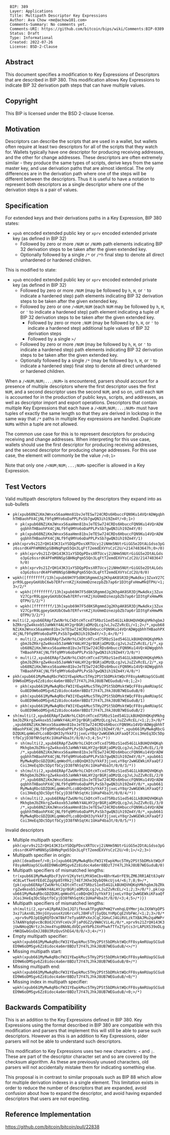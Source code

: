 <pre>
  BIP: 389
  Layer: Applications
  Title: Multipath Descriptor Key Expressions
  Author: Ava Chow <me@achow101.com>
  Comments-Summary: No comments yet.
  Comments-URI: https://github.com/bitcoin/bips/wiki/Comments:BIP-0389
  Status: Draft
  Type: Informational
  Created: 2022-07-26
  License: BSD-2-Clause
</pre>

==Abstract==

This document specifies a modification to Key Expressions of Descriptors that are described in BIP 380.
This modification allows Key Expressions to indicate BIP 32 derivation path steps that can have multiple values.

==Copyright==

This BIP is licensed under the BSD 2-clause license.

==Motivation==

Descriptors can describe the scripts that are used in a wallet, but wallets often require at least two descriptors for all of the scripts that they watch for.
Wallets typically have one descriptor for producing receiving addresses, and the other for change addresses.
These descriptors are often extremely similar - they produce the same types of scripts, derive keys from the same master key, and use derivation paths that are almost identical.
The only differences are in the derivation path where one of the steps will be different between the descriptors.
Thus it is useful to have a notation to represent both descriptors as a single descriptor where one of the derivation steps is a pair of values.

==Specification==

For extended keys and their derivations paths in a Key Expression, BIP 380 states:

* <tt>xpub</tt> encoded extended public key or <tt>xprv</tt> encoded extended private key (as defined in BIP 32)
** Followed by zero or more <tt>/NUM</tt> or <tt>/NUMh</tt> path elements indicating BIP 32 derivation steps to be taken after the given extended key.
** Optionally followed by a single <tt>/*</tt> or <tt>/*h</tt> final step to denote all direct unhardened or hardened children.

This is modified to state:

* <tt>xpub</tt> encoded extended public key or <tt>xprv</tt> encoded extended private key (as defined in BIP 32)
** Followed by zero or more <tt>/NUM</tt> (may be followed by <tt>h</tt>, <tt>H</tt>, or <tt>'</tt> to indicate a hardened step) path elements indicating BIP 32 derivation steps to be taken after the given extended key.
** Followed by zero or one <tt>/<NUM;NUM</tt> (each <tt>NUM</tt> may be followed by <tt>h</tt>, <tt>H</tt>, or <tt>'</tt> to indicate a hardened step) path element indicating a tuple of BIP 32 derivation steps to be taken after the given extended key.
*** Followed by zero or more <tt>;NUM</tt> (may be followed by <tt>h</tt>, <tt>H</tt>, or <tt>'</tt> to indicate a hardened step) additional tuple values of BIP 32 derivation steps
*** Followed by a single <tt>>/</tt>
** Followed by zero or more <tt>/NUM</tt> (may be followed by <tt>h</tt>, <tt>H</tt>, or <tt>'</tt> to indicate a hardened step) path elements indicating BIP 32 derivation steps to be taken after the given extended key.
** Optionally followed by a single <tt>/*</tt> (may be followed by <tt>h</tt>, <tt>H</tt>, or <tt>'</tt> to indicate a hardened step) final step to denote all direct unhardened or hardened children.

When a <tt>/<NUM;NUM;...;NUM></tt> is encountered, parsers should account for a presence of multiple descriptors where the first descriptor uses the first <tt>NUM</tt>, and a second descriptor uses the second <tt>NUM</tt>, and so on, until each <tt>NUM</tt> is accounted for in the production of public keys, scripts, and addresses, as well as descriptor import and export operations.
Descriptors that contain multiple Key Expressions that each have a <tt>/<NUM;NUM;...;NUM></tt> must have tuples of exactly the same length so that they are derived in lockstep in the same way that <tt>/*</tt> paths in multiple Key expressions are handled.
Duplicate <tt>NUM</tt>s within a tuple are not allowed.

The common use case for this is to represent descriptors for producing receiving and change addresses.
When interpreting for this use case, wallets should use the first descriptor for producing receiving addresses, and the second descriptor for producing change addresses.
For this use case, the element will commonly be the value <tt>/<0;1></tt>

Note that only one <tt>/<NUM;NUM;...;NUM></tt> specifier is allowed in a Key Expression.

==Test Vectors==

Valid multipath descriptors followed by the descriptors they expand into as sub-bullets

* <tt>pk(xpub68NZiKmJWnxxS6aaHmn81bvJeTESw724CRDs6HbuccFQN9Ku14VQrADWgqbhhTHBaohPX4CjNLf9fq9MYo6oDaPPLPxSb7gwQN3ih19Zm4Y/<0;1>)</tt>
** <tt>pk(xpub68NZiKmJWnxxS6aaHmn81bvJeTESw724CRDs6HbuccFQN9Ku14VQrADWgqbhhTHBaohPX4CjNLf9fq9MYo6oDaPPLPxSb7gwQN3ih19Zm4Y/0)</tt>
** <tt>pk(xpub68NZiKmJWnxxS6aaHmn81bvJeTESw724CRDs6HbuccFQN9Ku14VQrADWgqbhhTHBaohPX4CjNLf9fq9MYo6oDaPPLPxSb7gwQN3ih19Zm4Y/1)</tt>
* <tt>pkh(xprv9s21ZrQH143K31xYSDQpPDxsXRTUcvj2iNHm5NUtrGiGG5e2DtALGdso3pGz6ssrdK4PFmM8NSpSBHNqPqm55Qn3LqFtT2emdEXVYsCzC2U/<2147483647h;0>/0)</tt>
** <tt>pkh(xprv9s21ZrQH143K31xYSDQpPDxsXRTUcvj2iNHm5NUtrGiGG5e2DtALGdso3pGz6ssrdK4PFmM8NSpSBHNqPqm55Qn3LqFtT2emdEXVYsCzC2U/2147483647h/0)</tt>
** <tt>pkh(xprv9s21ZrQH143K31xYSDQpPDxsXRTUcvj2iNHm5NUtrGiGG5e2DtALGdso3pGz6ssrdK4PFmM8NSpSBHNqPqm55Qn3LqFtT2emdEXVYsCzC2U/0/0)</tt>
* <tt>wpkh([ffffffff/13h]xpub69H7F5d8KSRgmmdJg2KhpAK8SR3DjMwAdkxj3ZuxV27CprR9LgpeyGmXUbC6wb7ERfvrnKZjXoUmmDznezpbZb7ap6r1D3tgFxHmwMkQTPH/<1;3>/2/*</tt>
** <tt>wpkh([ffffffff/13h]xpub69H7F5d8KSRgmmdJg2KhpAK8SR3DjMwAdkxj3ZuxV27CprR9LgpeyGmXUbC6wb7ERfvrnKZjXoUmmDznezpbZb7ap6r1D3tgFxHmwMkQTPH/1/2/*)</tt>
** <tt>wpkh([ffffffff/13h]xpub69H7F5d8KSRgmmdJg2KhpAK8SR3DjMwAdkxj3ZuxV27CprR9LgpeyGmXUbC6wb7ERfvrnKZjXoUmmDznezpbZb7ap6r1D3tgFxHmwMkQTPH/3/2/*)</tt>
* <tt>multi(2,xpub6ERApfZwUNrhLCkDtcHTcxd75RbzS1ed54G1LkBUHQVHQKqhMkhgbmJbZRkrgZw4koxb5JaHWkY4ALHY2grBGRjaDMzQLcgJvLJuZZvRcEL/<1;2>/*,xpub68NZiKmJWnxxS6aaHmn81bvJeTESw724CRDs6HbuccFQN9Ku14VQrADWgqbhhTHBaohPX4CjNLf9fq9MYo6oDaPPLPxSb7gwQN3ih19Zm4Y/<3;4>/0/*)</tt>
** <tt>multi(2,xpub6ERApfZwUNrhLCkDtcHTcxd75RbzS1ed54G1LkBUHQVHQKqhMkhgbmJbZRkrgZw4koxb5JaHWkY4ALHY2grBGRjaDMzQLcgJvLJuZZvRcEL/1/*,xpub68NZiKmJWnxxS6aaHmn81bvJeTESw724CRDs6HbuccFQN9Ku14VQrADWgqbhhTHBaohPX4CjNLf9fq9MYo6oDaPPLPxSb7gwQN3ih19Zm4Y/3/0/*)</tt>
** <tt>multi(2,xpub6ERApfZwUNrhLCkDtcHTcxd75RbzS1ed54G1LkBUHQVHQKqhMkhgbmJbZRkrgZw4koxb5JaHWkY4ALHY2grBGRjaDMzQLcgJvLJuZZvRcEL/2/*,xpub68NZiKmJWnxxS6aaHmn81bvJeTESw724CRDs6HbuccFQN9Ku14VQrADWgqbhhTHBaohPX4CjNLf9fq9MYo6oDaPPLPxSb7gwQN3ih19Zm4Y/4/0/*)</tt>
* <tt>pkh(xpub661MyMwAqRbcFW31YEwpkMuc5THy2PSt5bDMsktWQcFF8syAmRUapSCGu8ED9W6oDMSgv6Zz8idoc4a6mr8BDzTJY47LJhkJ8UB7WEGuduB/<0;1;2>)</tt>
** <tt>pkh(xpub661MyMwAqRbcFW31YEwpkMuc5THy2PSt5bDMsktWQcFF8syAmRUapSCGu8ED9W6oDMSgv6Zz8idoc4a6mr8BDzTJY47LJhkJ8UB7WEGuduB/0)</tt>
** <tt>pkh(xpub661MyMwAqRbcFW31YEwpkMuc5THy2PSt5bDMsktWQcFF8syAmRUapSCGu8ED9W6oDMSgv6Zz8idoc4a6mr8BDzTJY47LJhkJ8UB7WEGuduB/1)</tt>
** <tt>pkh(xpub661MyMwAqRbcFW31YEwpkMuc5THy2PSt5bDMsktWQcFF8syAmRUapSCGu8ED9W6oDMSgv6Zz8idoc4a6mr8BDzTJY47LJhkJ8UB7WEGuduB/2)</tt>
* <tt>sh(multi(2,xpub6ERApfZwUNrhLCkDtcHTcxd75RbzS1ed54G1LkBUHQVHQKqhMkhgbmJbZRkrgZw4koxb5JaHWkY4ALHY2grBGRjaDMzQLcgJvLJuZZvRcEL/<1;2;3>/0/*,xpub68NZiKmJWnxxS6aaHmn81bvJeTESw724CRDs6HbuccFQN9Ku14VQrADWgqbhhTHBaohPX4CjNLf9fq9MYo6oDaPPLPxSb7gwQN3ih19Zm4Y/0/*,xpub661MyMwAqRbcGDZQUKLqmWodYLcoBQnQH33yYkkF3jjxeLvY8qr2wWGEWkiKFaaQfJCoi3HeEq3Dc5DptfbCyjD38fNhSqtKc1UHaP4ba3t/0/0/<3;4;5>/*))</tt>
** <tt>sh(multi(2,xpub6ERApfZwUNrhLCkDtcHTcxd75RbzS1ed54G1LkBUHQVHQKqhMkhgbmJbZRkrgZw4koxb5JaHWkY4ALHY2grBGRjaDMzQLcgJvLJuZZvRcEL/1/0/*,xpub68NZiKmJWnxxS6aaHmn81bvJeTESw724CRDs6HbuccFQN9Ku14VQrADWgqbhhTHBaohPX4CjNLf9fq9MYo6oDaPPLPxSb7gwQN3ih19Zm4Y/0/*,xpub661MyMwAqRbcGDZQUKLqmWodYLcoBQnQH33yYkkF3jjxeLvY8qr2wWGEWkiKFaaQfJCoi3HeEq3Dc5DptfbCyjD38fNhSqtKc1UHaP4ba3t/0/0/3/*))</tt>
** <tt>sh(multi(2,xpub6ERApfZwUNrhLCkDtcHTcxd75RbzS1ed54G1LkBUHQVHQKqhMkhgbmJbZRkrgZw4koxb5JaHWkY4ALHY2grBGRjaDMzQLcgJvLJuZZvRcEL/2/0/*,xpub68NZiKmJWnxxS6aaHmn81bvJeTESw724CRDs6HbuccFQN9Ku14VQrADWgqbhhTHBaohPX4CjNLf9fq9MYo6oDaPPLPxSb7gwQN3ih19Zm4Y/0/*,xpub661MyMwAqRbcGDZQUKLqmWodYLcoBQnQH33yYkkF3jjxeLvY8qr2wWGEWkiKFaaQfJCoi3HeEq3Dc5DptfbCyjD38fNhSqtKc1UHaP4ba3t/0/0/4/*))</tt>
** <tt>sh(multi(2,xpub6ERApfZwUNrhLCkDtcHTcxd75RbzS1ed54G1LkBUHQVHQKqhMkhgbmJbZRkrgZw4koxb5JaHWkY4ALHY2grBGRjaDMzQLcgJvLJuZZvRcEL/3/0/*,xpub68NZiKmJWnxxS6aaHmn81bvJeTESw724CRDs6HbuccFQN9Ku14VQrADWgqbhhTHBaohPX4CjNLf9fq9MYo6oDaPPLPxSb7gwQN3ih19Zm4Y/0/*,xpub661MyMwAqRbcGDZQUKLqmWodYLcoBQnQH33yYkkF3jjxeLvY8qr2wWGEWkiKFaaQfJCoi3HeEq3Dc5DptfbCyjD38fNhSqtKc1UHaP4ba3t/0/0/5/*))</tt>

Invalid descriptors

* Multiple multipath specifiers: <tt>pkh(xprv9s21ZrQH143K31xYSDQpPDxsXRTUcvj2iNHm5NUtrGiGG5e2DtALGdso3pGz6ssrdK4PFmM8NSpSBHNqPqm55Qn3LqFtT2emdEXVYsCzC2U/<0;1>/<2;3>)</tt>
* Multipath specifier in origin: <tt>pkh([deadbeef/<0;1>]xpub661MyMwAqRbcFW31YEwpkMuc5THy2PSt5bDMsktWQcFF8syAmRUapSCGu8ED9W6oDMSgv6Zz8idoc4a6mr8BDzTJY47LJhkJ8UB7WEGuduB/0)</tt>
* Multipath specifiers of mismatched lengths: <tt>tr(xpub661MyMwAqRbcF3yVrV2KyYetLMYA5mCbv4BhrKwUrFE9LZM6JRR1AEt8Jq4V4C8LwtTke6YEEdCZqgXp85YRk2j74EfJKhe3QybQ9kcUjs4/<6;7;8;9>/*,{pk(xpub6ERApfZwUNrhLCkDtcHTcxd75RbzS1ed54G1LkBUHQVHQKqhMkhgbmJbZRkrgZw4koxb5JaHWkY4ALHY2grBGRjaDMzQLcgJvLJuZZvRcEL/<1;2;3>/0/*),pk(xpub661MyMwAqRbcGDZQUKLqmWodYLcoBQnQH33yYkkF3jjxeLvY8qr2wWGEWkiKFaaQfJCoi3HeEq3Dc5DptfbCyjD38fNhSqtKc1UHaP4ba3t/0/0/<3;4;5>/*)})</tt>
* Multipath specifiers of mismatched lengths: <tt>sh(multi(2,xprvA1RpRA33e1JQ7ifknakTFpgNXPmW2YvmhqLQYMmrj4xJXXWYpDPS3xz7iAxn8L39njGVyuoseXzU6rcxFLJ8HFsTjSyQbLYnMpCqE2VbFWc/<1;2;3>/0/*,xprv9uPDJpEQgRQfDcW7BkF7eTya6RPxXeJCqCJGHuCJ4GiRVLzkTXBAJMu2qaMWPrS7AANYqdq6vcBcBUdJCVVFceUvJFjaPdGZ2y9WACViL4L/0/*,xprv9s21ZrQH143K3jUwNHoqQNrtzJnJmx4Yup8NkNLdVQCymYbPbJXnPhwkfTfxZfptcs3rLAPUXS39oDLgrNKQGwbGsEmJJ8BU3RzQuvShEG4/0/0/<3;4>/*))</tt>
* Empty multipath specifier: <tt>wpkh(xpub661MyMwAqRbcFW31YEwpkMuc5THy2PSt5bDMsktWQcFF8syAmRUapSCGu8ED9W6oDMSgv6Zz8idoc4a6mr8BDzTJY47LJhkJ8UB7WEGuduB/<>/*)</tt>
* Missing multipath start: <tt>wpkh(xpub661MyMwAqRbcFW31YEwpkMuc5THy2PSt5bDMsktWQcFF8syAmRUapSCGu8ED9W6oDMSgv6Zz8idoc4a6mr8BDzTJY47LJhkJ8UB7WEGuduB/0>/*)</tt>
* Missing multipath end: <tt>wpkh(xpub661MyMwAqRbcFW31YEwpkMuc5THy2PSt5bDMsktWQcFF8syAmRUapSCGu8ED9W6oDMSgv6Zz8idoc4a6mr8BDzTJY47LJhkJ8UB7WEGuduB/<0/*)</tt>
* Missing index in multipath specifier: <tt>wpkh(xpub661MyMwAqRbcFW31YEwpkMuc5THy2PSt5bDMsktWQcFF8syAmRUapSCGu8ED9W6oDMSgv6Zz8idoc4a6mr8BDzTJY47LJhkJ8UB7WEGuduB/<0;>/*)</tt>

==Backwards Compatibility==

This is an addition to the Key Expressions defined in BIP 380.
Key Expressions using the format described in BIP 380 are compatible with this modification and parsers that implement this will still be able to parse such descriptors.
However as this is an addition to Key Expressions, older parsers will not be able to understand such descriptors.

This modification to Key Expressions uses two new characters: <tt><</tt> and <tt>;</tt>.
These are part of the descriptor character set and so are covered by the checksum algorithm.
As these are previously unused characters, old parsers will not accidentally mistake them for indicating something else.

This proposal is in contrast to similar proposals such as BIP 88 which allow for multiple derivation indexes in a single element.
This limitation exists in order to reduce the number of descriptors that are expanded, avoid confusion about how to expand the descriptor, and avoid having expanded descriptors that users are not expecting.

==Reference Implementation==

https://github.com/bitcoin/bitcoin/pull/22838
